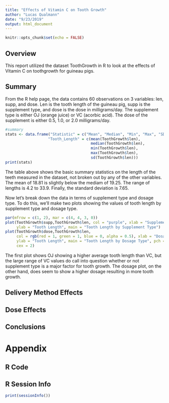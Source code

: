 ```yaml
---
title: "Effects of Vitamin C on Tooth Growth"
author: "Lucas Qualmann"
date: "9/23/2019"
output: html_document
---
```


```r
knitr::opts_chunk$set(echo = FALSE)
```

## Overview

This report utilized the dataset ToothGrowth in R to look at the effects of Vitamin C on toothgrowth for guineau pigs.

## Summary

From the R help page, the data contains 60 observations on 3 variables: len, supp, and dose.  Len is the tooth length of the guineau pig, supp is the supplement type, and dose is the dose in milligrams/day.  The supplement type is either OJ (orange juice) or VC (acorbic acid).  The dose of the supplement is either 0.5, 1.0, or 2.0 milligrams/day.

```r
#summary
stats <- data.frame("Statistic" = c("Mean", "Median", "Min", "Max", "SD"), 
                   "Tooth_Length" = c(mean(ToothGrowth$len), 
                                      median(ToothGrowth$len), 
                                      min(ToothGrowth$len),
                                      max(ToothGrowth$len),
                                      sd(ToothGrowth$len)))
print(stats)
```

The table above shows the basic summary statistics on the length of the teeth measured in the dataset, not broken out by any of the other variables.  The mean of 18.81 is slightly below the mediam of 19.25.  The range of lengths is 4.2 to 33.9.  Finally, the standard deviation is 7.65.

Now let's break down the data in terms of supplement type and dosage type.  To do this, we'll make two plots showing the values of tooth length by supplement type and dosage type.

```r
par(mfrow = c(1, 2), mar = c(4, 4, 3, 0))
plot(ToothGrowth$supp,ToothGrowth$len, col = "purple", xlab = "Supplement Type", 
     ylab = "Tooth Length", main = "Tooth Length by Supplement Type")
plot(ToothGrowth$dose,ToothGrowth$len, 
     col = rgb(red = 1, green = 1, blue = 0, alpha = 0.5), xlab = "Dosage", 
     ylab = "Tooth Length", main = "Tooth Length by Dosage Type", pch = 19,
     cex = 2)
```

The first plot shows OJ showing a higher average tooth length than VC, but the large range of VC values do call into question whether or not supplement type is a major factor for tooth growth.  The dosage plot, on the other hand, does seem to show a higher dosage resulting in more tooth growth.

## Delivery Method Effects

## Dose Effects

## Conclusions

# Appendix

## R Code

## R Session Info

```r
print(sessionInfo())
```
